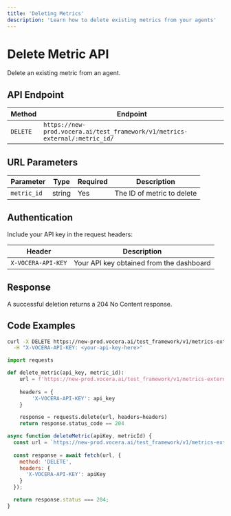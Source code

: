 ```yaml
---
title: 'Deleting Metrics'
description: 'Learn how to delete existing metrics from your agents'
---
```


# Delete Metric API

Delete an existing metric from an agent.

## API Endpoint

| Method | Endpoint |
|--------|----------|
| `DELETE` | `https://new-prod.vocera.ai/test_framework/v1/metrics-external/:metric_id/` |

## URL Parameters

| Parameter | Type | Required | Description |
|-----------|------|----------|-------------|
| `metric_id` | string | Yes | The ID of metric to delete |

## Authentication

Include your API key in the request headers:

| Header | Description |
|--------|-------------|
| `X-VOCERA-API-KEY` | Your API key obtained from the dashboard |

## Response

A successful deletion returns a 204 No Content response.

## Code Examples

<CodeGroup>

```bash Curl
curl -X DELETE https://new-prod.vocera.ai/test_framework/v1/metrics-external/:metric_id/ \
  -H "X-VOCERA-API-KEY: <your-api-key-here>"
```

```python Python
import requests

def delete_metric(api_key, metric_id):
    url = f'https://new-prod.vocera.ai/test_framework/v1/metrics-external/{metric_id}/'
    
    headers = {
        'X-VOCERA-API-KEY': api_key
    }

    response = requests.delete(url, headers=headers)
    return response.status_code == 204
```

```javascript JavaScript
async function deleteMetric(apiKey, metricId) {
  const url = `https://new-prod.vocera.ai/test_framework/v1/metrics-external/${metricId}/`;
  
  const response = await fetch(url, {
    method: 'DELETE',
    headers: {
      'X-VOCERA-API-KEY': apiKey
    }
  });

  return response.status === 204;
}
```

</CodeGroup>
